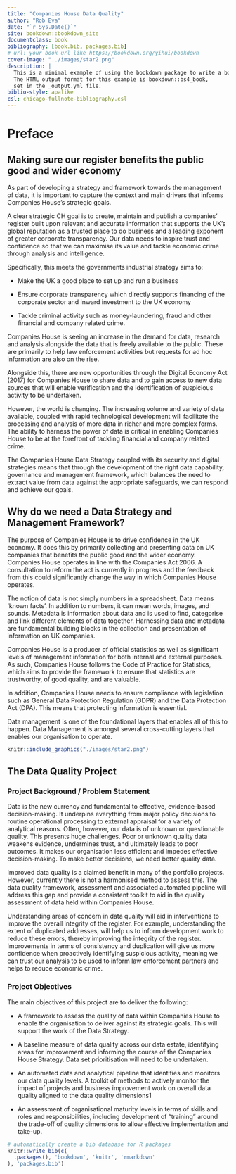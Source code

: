 ```yaml
--- 
title: "Companies House Data Quality"
author: "Rob Eva"
date: "`r Sys.Date()`"
site: bookdown::bookdown_site
documentclass: book
bibliography: [book.bib, packages.bib]
# url: your book url like https://bookdown.org/yihui/bookdown
cover-image: "../images/star2.png"
description: |
  This is a minimal example of using the bookdown package to write a book.
  The HTML output format for this example is bookdown::bs4_book,
  set in the _output.yml file.
biblio-style: apalike
csl: chicago-fullnote-bibliography.csl
---
```


# Preface

## Making sure our register benefits the public good and wider economy 

As part of developing a strategy and framework towards the management of data, it is important to capture the context and main drivers that informs Companies House’s strategic goals.  

A clear strategic CH goal is to create, maintain and publish a companies’ register built upon relevant and accurate information that supports the UK’s global reputation as a trusted place to do business and a leading exponent of greater corporate transparency. Our data needs to inspire trust and confidence so that we can maximise its value and tackle economic crime through analysis and intelligence. 

Specifically, this meets the governments industrial strategy aims to:  

- Make the UK a good place to set up and run a business  

- Ensure corporate transparency which directly supports financing of the corporate sector and inward investment to the UK economy   

- Tackle criminal activity such as money-laundering, fraud and other financial and company related crime. 

Companies House is seeing an increase in the demand for data, research and analysis alongside the data that is freely available to the public. These are primarily to help law enforcement activities but requests for ad hoc information are also on the rise.  

Alongside this, there are new opportunities through the Digital Economy Act (2017) for Companies House to share data and to gain access to new data sources that will enable verification and the identification of suspicious activity to be undertaken. 

However, the world is changing. The increasing volume and variety of data available, coupled with rapid technological development will facilitate the processing and analysis of more data in richer and more complex forms. The ability to harness the power of data is critical in enabling Companies House to be at the forefront of tackling financial and company related crime.  

The Companies House Data Strategy coupled with its security and digital strategies means that through the development of the right data capability, governance and management framework, which balances the need to extract value from data against the appropriate safeguards, we can respond and achieve our goals. 

## Why do we need a Data Strategy and Management Framework?

The purpose of Companies House is to drive confidence in the UK economy. It does this by primarily collecting and presenting data on UK companies that benefits the public good and the wider economy. Companies House operates in line with the Companies Act 2006. A consultation to reform the act is currently in progress and the feedback from this could significantly change the way in which Companies House operates.  

The notion of data is not simply numbers in a spreadsheet. Data means ‘known facts’. In addition to numbers, it can mean words, images, and sounds. Metadata is information about data and is used to find, categorise and link different elements of data together. Harnessing data and metadata are fundamental building blocks in the collection and presentation of information on UK companies. 

Companies House is a producer of official statistics as well as significant levels of management information for both internal and external purposes. As such, Companies House follows the Code of Practice for Statistics, which aims to provide the framework to ensure that statistics are trustworthy, of good quality, and are valuable.  

In addition, Companies House needs to ensure compliance with legislation such as General Data Protection Regulation (GDPR) and the Data Protection Act (DPA). This means that protecting information is essential. 

Data management is one of the foundational layers that enables all of this to happen. Data Management is amongst several cross-cutting layers that enables our organisation to operate.  

```r
knitr::include_graphics("./images/star2.png")
```

## The Data Quality Project

### Project Background / Problem Statement

Data is the new currency and fundamental to effective, evidence-based decision-making. It underpins everything from major policy decisions to routine operational processing to external appraisal for a variety of analytical reasons. Often, however, our data is of unknown or questionable quality. This presents huge challenges. Poor or unknown quality data weakens evidence, undermines trust, and ultimately leads to poor outcomes. It makes our organisation less efficient and impedes effective decision-making. To make better decisions, we need better quality data. 

Improved data quality is a claimed benefit in many of the portfolio projects. However, currently there is not a harmonised method to assess this. The data quality framework, assessment and associated automated pipeline will address this gap and provide a consistent toolkit to aid in the quality assessment of data held within Companies House. 

Understanding areas of concern in data quality will aid in interventions to improve the overall integrity of the register. For example, understanding the extent of duplicated addresses, will help us to inform development work to reduce these errors, thereby improving the integrity of the register. Improvements in terms of consistency and duplication will give us more confidence when proactively identifying suspicious activity, meaning we can trust our analysis to be used to inform law enforcement partners and helps to reduce economic crime. 

### Project Objectives 

The main objectives of this project are to deliver the following: 

- A framework to assess the quality of data within Companies House to enable the organisation to deliver against its strategic goals. This will support the work of the Data Strategy. 

- A baseline measure of data quality across our data estate, identifying areas for improvement and informing the course of the Companies House Strategy. Data set prioritisation will need to be undertaken. 

- An automated data and analytical pipeline that identifies and monitors our data quality levels. A toolkit of methods to actively monitor the impact of projects and business improvement work on overall data quality aligned to the data quality dimensions1 

- An assessment of organisational maturity levels in terms of skills and roles and responsibilities, including development of "training" around the trade-off of quality dimensions to allow effective implementation and take-up. 


```r
# automatically create a bib database for R packages
knitr::write_bib(c(
  .packages(), 'bookdown', 'knitr', 'rmarkdown'
), 'packages.bib')
```
